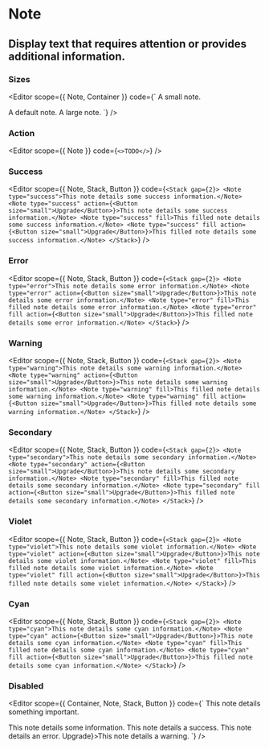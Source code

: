 
<Spacer y={0.6} />

# Note

<Spacer y={0.8} />

## Display text that requires attention or provides additional information.

<Spacer />

### Sizes

<Spacer />

<Editor scope={{ Note, Container }} code={`<Container row>
  <Container>
    <Note size="small">
      A small note.
    </Note>
  </Container>
  
  <Container>
    <Note>
      A default note.
    </Note>
  </Container>

  <Container>
    <Note size="large">
      A large note.
    </Note>
  </Container>
</Container>`} />

<Spacer y={2} />

### Action

<Editor scope={{ Note }} code={`<>TODO</>`} />

<Spacer y={2} />

### Success

<Editor
  scope={{ Note, Stack, Button }}
  code={`<Stack gap={2}>
	<Note type="success">This note details some success information.</Note>
	<Note type="success" action={<Button size="small">Upgrade</Button>}>This note details some success information.</Note>
	<Note type="success" fill>This filled note details some success information.</Note>
	<Note type="success" fill action={<Button size="small">Upgrade</Button>}>This filled note details some success information.</Note>
</Stack>`}
/>

<Spacer y={2} />

### Error

<Editor
  scope={{ Note, Stack, Button }}
  code={`<Stack gap={2}>
	<Note type="error">This note details some error information.</Note>
	<Note type="error" action={<Button size="small">Upgrade</Button>}>This note details some error information.</Note>
	<Note type="error" fill>This filled note details some error information.</Note>
	<Note type="error" fill action={<Button size="small">Upgrade</Button>}>This filled note details some error information.</Note>
</Stack>`}
/>

<Spacer y={2} />

### Warning

<Editor
  scope={{ Note, Stack, Button }}
  code={`<Stack gap={2}>
	<Note type="warning">This note details some warning information.</Note>
	<Note type="warning" action={<Button size="small">Upgrade</Button>}>This note details some warning information.</Note>
	<Note type="warning" fill>This filled note details some warning information.</Note>
	<Note type="warning" fill action={<Button size="small">Upgrade</Button>}>This filled note details some warning information.</Note>
</Stack>`}
/>

<Spacer y={2} />

### Secondary

<Editor
  scope={{ Note, Stack, Button }}
  code={`<Stack gap={2}>
	<Note type="secondary">This note details some secondary information.</Note>
	<Note type="secondary" action={<Button size="small">Upgrade</Button>}>This note details some secondary information.</Note>
	<Note type="secondary" fill>This filled note details some secondary information.</Note>
	<Note type="secondary" fill action={<Button size="small">Upgrade</Button>}>This filled note details some secondary information.</Note>
</Stack>`}
/>

<Spacer y={2} />

### Violet

<Editor
  scope={{ Note, Stack, Button }}
  code={`<Stack gap={2}>
	<Note type="violet">This note details some violet information.</Note>
	<Note type="violet" action={<Button size="small">Upgrade</Button>}>This note details some violet information.</Note>
	<Note type="violet" fill>This filled note details some violet information.</Note>
	<Note type="violet" fill action={<Button size="small">Upgrade</Button>}>This filled note details some violet information.</Note>
</Stack>`}
/>

<Spacer y={2} />

### Cyan

<Editor
  scope={{ Note, Stack, Button }}
  code={`<Stack gap={2}>
	<Note type="cyan">This note details some cyan information.</Note>
	<Note type="cyan" action={<Button size="small">Upgrade</Button>}>This note details some cyan information.</Note>
	<Note type="cyan" fill>This filled note details some cyan information.</Note>
	<Note type="cyan" fill action={<Button size="small">Upgrade</Button>}>This filled note details some cyan information.</Note>
</Stack>`}
/>

<Spacer y={2} />

### Disabled

<Editor
  scope={{ Container, Note, Stack, Button }}
  code={`<Container>
  <Container>
    <Note fill disabled>This note details something important.</Note>
  </Container>
  
  <Container>
    <Note type="secondary" disabled fill>This note details some information.</Note>
  </Container>
  
  <Container>
    <Note fill disabled>This note details a success.</Note>
  </Container>
  
  <Container>
    <Note type="error" disabled fill>This note details an error.</Note>
  </Container>
  
  <Container>
    <Note type="warning" disabled fill action={<Button size="small">Upgrade</Button>}>This note details a warning.</Note>
  </Container>
</Container>`}
/>

<Spacer y={4} />

